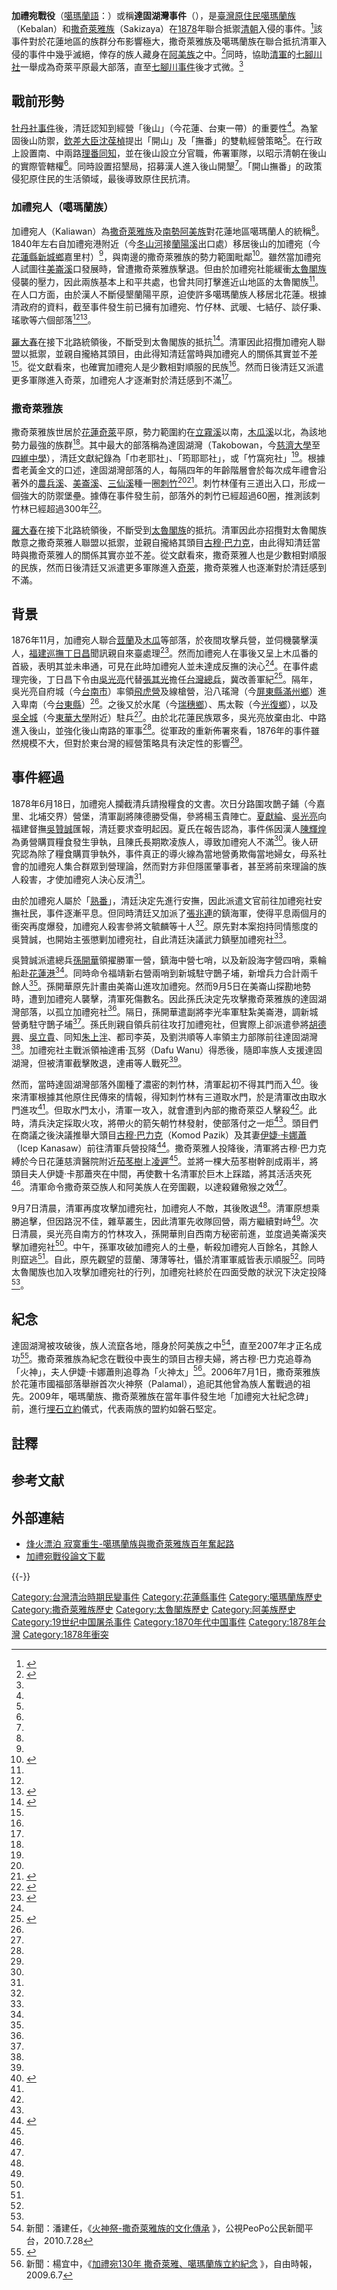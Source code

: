 {{noteTA
|T = zh-hant:加禮宛事件; zh-hans:加礼宛事件|G1 = Kaliawan rebellion}}

{{Warbox
|conflict=加禮宛事件
|partof= 抗清戰爭
|date=1878年6月－9月
|place= [[撒奇萊雅族|撒奇萊雅族]]達固湖灣部落
|result= 清朝獲勝，占領達固湖灣全土，加禮宛社焚毀遷社，[[七腳川社|七腳川社]][[阿美族|阿美族]]取代[[撒奇萊雅族|撒奇萊雅族]]成為奇萊平原最大勢力。
|combatant1= {{QING-1862}}
|combatant2=加禮宛人<br>撒奇萊雅族
|commander1= [[吳光亮|吳光亮]]
|commander2= [[古穆·巴力克|古穆·巴力克]]
|strength1= 
|strength2= 
|casualties1= 
|casualties2= 
}}

'''加禮宛戰役'''（[[噶瑪蘭語|噶瑪蘭語]]：{{lang|ckv|Lanas na Kabalaen}}）或稱'''達固湖灣事件'''（{{lang-szy|Takubuwa a kawaw}}），是[[臺灣原住民|臺灣原住民]][[噶瑪蘭族|噶瑪蘭族]]（Kebalan）和[[撒奇萊雅族|撒奇萊雅族]]（Sakizaya）在[[1878年|1878]]年聯合抵禦[[台灣清治時期|清朝]]入侵的事件。<ref name="Lee">{{cite book|author1=康培德|author2=李宜憲|coauthors=陳俊男|title=《加禮宛事件》|date=2015年12月|publisher=原住民委員會|location=台灣|isbn=9789860468502|edition=初版|accessdate=2016-10-28}}</ref>該事件對於花蓮地區的族群分布影響極大，撒奇萊雅族及噶瑪蘭族在聯合抵抗清軍入侵的事件中幾乎滅絕，倖存的族人藏身在[[阿美族|阿美族]]之中。<ref name="花孟璟">{{Cite news|url=http://news.ltn.com.tw/news/local/paper/719722|title=〈北部〉撒奇萊雅族火神祭 燒屋喻重生|author=花孟璟|language=zh-tw|publisher=《自由時報》|date=2013-10-06|accessdate=2017-10-20|archive-date=2017-10-20|archive-url=https://web.archive.org/web/20171020084313/http://news.ltn.com.tw/news/local/paper/719722|dead-url=no}}</ref>同時，協助[[清朝|清]][[軍事|軍]]的[[七腳川社|七腳川社]]一舉成為奇萊平原最大部落，直至[[七腳川事件|七腳川事件]]後才式微。<ref name="Lee" />

== 戰前形勢 ==
[[牡丹社事件|牡丹社事件]]後，清廷認知到經營「後山」（今花蓮、台東一帶）的重要性<ref name="Lee" />{{rp|50}}。為鞏固後山防禦，[[欽差大臣|欽差大臣]][[沈葆楨|沈葆楨]]提出「開山」及「撫番」的雙軌經營策略<ref name="Lee" />{{rp|50}}。在行政上設置南、中兩路[[理番同知|理番同知]]，並在後山設立分官職，佈署軍隊，以昭示清朝在後山的實際管轄權<ref name="Lee" />{{rp|50}}。同時設置招墾局，招募漢人進入後山開墾<ref name="Lee" />{{rp|50}}。「開山撫番」的政策侵犯原住民的生活領域，最後導致原住民抗清。

=== 加禮宛人（噶瑪蘭族） ===

加禮宛人（Kaliawan）為[[撒奇萊雅族|撒奇萊雅族]]及[[南勢|南勢]][[阿美族|阿美族]]對花蓮地區噶瑪蘭人的統稱<ref name="Lee" />{{rp|32}}{{NoteTag|其實「加禮宛」作為族群稱呼的的時間遠早於「噶瑪蘭族」，東台灣的加禮宛人直到日本人進行考證後，以原鄉「蛤仔難」將該族群稱呼為「Kuvalan」<ref name="Pan"/>{{rp|71-111}}。本條目一律使用加禮宛人，以符合當時的實際狀況。}}。1840年左右自加禮宛港附近（今[[冬山河|冬山河]]接[[蘭陽溪|蘭陽溪]]出口處）移居後山的加禮宛（今[[花蓮縣|花蓮縣]][[新城鄉_(台灣)|新城鄉]]嘉里村）<ref name="Lee" />{{rp|32}}，與南邊的撒奇萊雅族的勢力範圍毗鄰<ref name="Pan">{{cite book|author1=潘朝成|coauthors=施正鋒|title=《加禮宛戰役》|date=2010年5月|publisher=東華大學原住民學院|location=台灣|isbn=9789860236262|edition=初版|accessdate=2016-10-28}}</ref>{{rp|31}}。雖然當加禮宛人試圖往[[美崙溪|美崙溪]]口發展時，曾遭撒奇萊雅族擊退。但由於加禮宛社能緩衝[[太魯閣族|太魯閣族]]侵襲的壓力，因此兩族基本上和平共處，也曾共同打擊進近山地區的太魯閣族<ref name="Pan" />{{rp|32}}。在人口方面，由於漢人不斷侵墾蘭陽平原，迫使許多噶瑪蘭族人移居北花蓮。根據清政府的資料，截至事件發生前已擁有加禮宛、竹仔林、武暖、七結仔、談仔秉、瑤歌等六個部落<ref name="Pan" />{{rp|32}}<ref>{{Cite journal|title=傳說世界與族群關係 ─ 加禮宛人在花蓮地區的歷史與傳說(1827-1930)|author=詹素娟|url=|journal=新史學|issue=1|doi=|others=|year=2006年3月|volume=17|page=|pmid=}}</ref>。

[[羅大春|羅大春]]在接下北路統領後，不斷受到太魯閣族的抵抗<ref name=":0">{{Cite book|title=台灣海防並開山日記|last=羅大春|publisher=|year=|isbn=|location=|pages=}}</ref>。清軍因此招攬加禮宛人聯盟以抵禦，並親自攏絡其頭目，由此得知清廷當時與加禮宛人的關係其實並不差<ref name="Lee" />{{rp|56}}。從文獻看來，也確實加禮宛人是少數相對順服的民族<ref name="Lee" />{{rp|59}}。然而日後清廷又派遣更多軍隊進入奇萊，加禮宛人才逐漸對於清廷感到不滿<ref name="Lee" />{{rp|59}}。

===撒奇萊雅族===
{{main|撒奇萊雅族}}
撒奇萊雅族世居於[[花蓮縣|花蓮]][[奇萊|奇萊]]平原，勢力範圍約在[[立霧溪|立霧溪]]以南，[[木瓜溪|木瓜溪]]以北，為該地勢力最強的族群<ref name="Lee" />{{rp|36}}。其中最大的部落稱為達固湖灣（Takobowan，今[[慈濟大學|慈濟大學]]至[[花蓮縣私立四維高級中學|四維中學]]），清廷文獻紀錄為「巾老耶社」、「筠耶耶社」，或「竹窩宛社」<ref name="Lee" />{{rp|120}}。根據耆老黃金文的口述，達固湖灣部落的人，每隔四年的年齡階層{{NoteTag|撒奇萊雅人會將不同年齡的族人分為不同年齡階級（miselal）<ref name="Pan"/>{{rp|278}}。}}會於每次成年禮會沿著外的[[農兵溪|農兵溪]]、[[美崙溪|美崙溪]]、[[三仙溪|三仙溪]]種一圈[[刺竹|刺竹]]<ref name="Lee" />{{rp|120}}<ref>{{Cite web|url=http://www.tacp.gov.tw/home02_3.aspx?ID=$3131&IDK=2&EXEC=L|title=撒奇萊雅族_認識本族|accessdate=2017-01-06|author=|date=|work=www.tacp.gov.tw|publisher=|archiveurl=https://web.archive.org/web/20170106124044/http://www.tacp.gov.tw/home02_3.aspx?ID=$3131&IDK=2&EXEC=L|archivedate=2017-01-06|dead-url=no}}</ref>。刺竹林僅有三道出入口，形成一個強大的防禦堡壘。據傳在事件發生前，部落外的刺竹已經超過60圈，推測該刺竹林已經超過300年<ref>{{Cite journal|title=撒奇萊雅民族文化重構創塑之研究|author=楊仁煌|url=http://ir.lib.cyut.edu.tw:8080/bitstream/310901800/8902/1/310-P339-388++%E6%92%92%E5%A5%87%E8%90%8A%E9%9B%85%E6%B0%91%E6%97%8F%E6%96%87%E5%8C%96_%E4%BF%AE%E8%A8%82_.pdf|journal=朝陽人文社會學刊|issue=2008|doi=|others=|year=2008|volume=6:1|page=339-387|pmid=|access-date=2017-08-09|archive-date=2019-01-26|archive-url=https://web.archive.org/web/20190126092721/http://ir.lib.cyut.edu.tw:8080/bitstream/310901800/8902/1/310-P339-388++%E6%92%92%E5%A5%87%E8%90%8A%E9%9B%85%E6%B0%91%E6%97%8F%E6%96%87%E5%8C%96_%E4%BF%AE%E8%A8%82_.pdf|dead-url=no}}</ref>。

[[羅大春|羅大春]]在接下北路統領後，不斷受到[[太魯閣族|太魯閣族]]的抵抗。清軍因此亦招攬對太魯閣族敵意之撒奇萊雅人聯盟以抵禦，並親自攏絡其頭目[[古穆·巴力克|古穆·巴力克]]，由此得知清廷當時與撒奇萊雅人的關係其實亦並不差。從文獻看來，撒奇萊雅人也是少數相對順服的民族，然而日後清廷又派遣更多軍隊進入[[奇萊|奇萊]]，撒奇萊雅人也逐漸對於清廷感到不滿。

== 背景 ==
1876年11月，加禮宛人聯合[[荳蘭社|荳蘭]]及[[木瓜番|木瓜]]等部落，於夜間攻擊兵營，並伺機襲擊漢人，[[福建巡撫|福建巡撫]][[丁日昌|丁日昌]]聞訊親自來臺處理<ref>{{Cite book|title=〈奏為台灣北路生番未靖微臣現擬立即渡台妥籌辦理摺〉|last=丁日昌|first=|publisher=|year=1876|isbn=|location=|pages=}}</ref>。然而加禮宛人在事後又呈上木瓜番的首級，表明其並未串通，可見在此時加禮宛人並未達成反撫的決心<ref name="Lee" />{{rp|63}}。在事件處理完後，丁日昌下令由[[吳光亮|吳光亮]]代替[[張其光|張其光]]擔任[[台灣總兵|台灣總兵]]，冀改善軍紀<ref>{{Cite book|title=《清季臺灣洋務史料》|last=|first=|publisher=臺灣銀行經濟研究室|year=1969|isbn=|location=|pages=}}</ref>{{rp|9}}。隔年，吳光亮自府城（今[[台南市|台南市]]）率領[[飛虎營|飛虎營]]及線槍營，沿八瑤灣（今[[屏東縣|屏東縣]][[滿州鄉|滿州鄉]]）進入卑南（今[[台東縣|台東縣]]）<ref name="Lee" />{{rp|71}}。之後又於水尾（今[[瑞穗鄉|瑞穗鄉]]）、馬太鞍（今[[光復鄉|光復鄉]]），以及[[吳全城|吳全城]]（今[[國立東華大學|東華大學]]附近）駐兵<ref name="Lee" />{{rp|71}}。由於北花蓮民族眾多，吳光亮放棄由北、中路進入後山，並強化後山南路的軍事<ref name="Lee" />{{rp|71}}。從軍政的重新佈署來看，1876年的事件雖然規模不大，但對於東台灣的經營策略具有決定性的影響<ref name="Lee" />{{rp|71}}。

==事件經過==
1878年6月18日，加禮宛人攔截清兵請撥糧食的文書。次日分路圍攻鵲子鋪（今嘉里、北埔交界）營堡，清軍副將陳德勝受傷，參將楊玉貴陣亡。[[夏獻綸|夏獻綸]]、[[吳光亮|吳光亮]]向福建督撫[[吳贊誠|吳贊誠]]匯報，清廷要求查明起因。夏氏在報告認為，事件係因漢人[[陳輝煌|陳輝煌]]為勇營購買糧食發生爭執，且陳氏長期欺凌族人，導致加禮宛人不滿<ref name="Lee"/>{{rp|32}}。後人研究認為除了糧食購買爭執外，事件真正的導火線為當地營勇欺侮當地婦女，母系社會的加禮宛人集合群眾到營理論，然而對方非但隱匿肇事者，甚至將前來理論的族人殺害，才使加禮宛人決心反清<ref name="Lee"/>{{rp|82}}。

由於加禮宛人屬於「[[熟番|熟番]]」，清廷決定先進行安撫，因此派遣文官前往加禮宛社安撫社民，事件逐漸平息。但同時清廷又加派了[[張兆連|張兆連]]的鎮海軍，使得平息兩個月的衝突再度爆發，加禮宛人殺害參將文毓麟等十人<ref name="Lee" />{{rp|84}}。原先對本案抱持同情態度的吳贊誠，也開始主張懲剿加禮宛社，自此清廷決議武力鎮壓加禮宛社<ref name="Lee" />{{rp|84}}。

吳贊誠派遣總兵[[孫開華|孫開華]]領擢勝軍一營，鎮海中營七哨，以及新設海字營四哨，乘輪船赴[[花蓮港|花蓮港]]<ref name="Lee" />{{rp|131}}。同時命令福靖新右營兩哨到新城駐守鵲子埔，新增兵力合計兩千餘人<ref name="Lee" />{{rp|131}}。孫開華原先計畫由美崙山進攻加禮宛。然而9月5日在美崙山探勘地勢時，遭到加禮宛人襲擊，清軍死傷數名。因此孫氏決定先攻擊撒奇萊雅族的達固湖灣部落，以孤立加禮宛社<ref name="Lee" />{{rp|131}}。隔日，孫開華遣副將李光率軍駐紮美崙港，調新城營勇駐守鵲子埔<ref name="Lee" />{{rp|131}}。孫氏則親自領兵前往攻打加禮宛社，但實際上卻派遣參將[[胡德興|胡德興]]、[[吳立貴|吳立貴]]、同知[[朱上泮|朱上泮]]、都司李英，及劉洪順等人率領主力部隊前往達固湖灣<ref name="Lee" />{{rp|131}}。加禮宛社主戰派領袖達甫‧瓦努（Dafu Wanu）得悉後，隨即率族人支援達固湖灣，但被清軍截擊敗退，達甫等人戰死<ref name="Lee" />{{rp|131}}。

然而，當時達固湖灣部落外圍種了濃密的刺竹林，清軍起初不得其門而入<ref name=":1">{{Cite web|url=http://library.taiwanschoolnet.org/cyberfair2005/sakizayabbb/main/story/g3-1.htm|title=督固‧撒耘訪談紀錄|accessdate=2017-02-05|author=|date=|work=library.taiwanschoolnet.org|publisher=|archiveurl=https://web.archive.org/web/20170205145659/http://library.taiwanschoolnet.org/cyberfair2005/sakizayabbb/main/story/g3-1.htm|archivedate=2017-02-05|dead-url=no}}</ref>。後來清軍根據其他原住民傳來的情報，得知刺竹林有三道取水門，於是清軍改由取水門進攻<ref name=":1" />。但取水門太小，清軍一攻入，就會遭到內部的撒奇萊亞人擊殺<ref name=":1" />。此時，清兵決定採取火攻，將帶火的箭矢朝竹林發射，使部落付之一炬<ref name=":1" />。頭目們在商議之後決議推舉大頭目[[古穆·巴力克|古穆·巴力克]]（Komod Pazik）及其妻[[伊婕·卡娜蕭|伊婕·卡娜蕭]]（Icep Kanasaw）前往清軍兵營投降<ref name=":2">{{Cite web|url=http://www.matataiwan.com/2013/10/02/sakizaya-bishop-wood/|title=奇萊平原上的巨大茄苳樹：撒奇萊雅族人的生命與毀滅之歌|accessdate=2017-02-05|author=|date=2013-10-02|work=Mata Taiwan|publisher=|archiveurl=https://web.archive.org/web/20170205153429/http://www.matataiwan.com/2013/10/02/sakizaya-bishop-wood/|archivedate=2017-02-05|dead-url=no}}</ref>。撒奇萊雅人投降後，清軍將古穆‧巴力克縛於今日花蓮慈濟醫院附近[[茄苳樹|茄苳樹]]上[[凌遲|凌遲]]<ref name=":2" />。並將一棵大茄苳樹幹剖成兩半，將頭目夫人伊婕·卡那蕭夾在中間，再使數十名清軍於巨木上踩踏，將其活活夾死<ref name=":2" />。清軍命令撒奇萊亞族人和阿美族人在旁圍觀，以達殺雞儆猴之效<ref name=":2" />。

9月7日清晨，清軍再度攻擊加禮宛社，加禮宛人不敵，其後敗退<ref name="Lee" />{{rp|131}}。清軍原想乘勝追擊，但因路況不佳，雜草叢生，因此清軍先收隊回營，兩方繼續對峙<ref name="Lee" />{{rp|131}}。次日清晨，吳光亮自南方的竹林攻入，孫開華則自西南方秘密前進，並度過美崙溪夾擊加禮宛社<ref name="Lee" />{{rp|131}}。中午，孫軍攻破加禮宛人的土壘，斬殺加禮宛人百餘名，其餘人則竄逃<ref name="Lee" />{{rp|131}}。自此，原先觀望的荳蘭、薄薄等社，懾於清軍軍威皆表示順服<ref name="Lee" />{{rp|132}}。同時太魯閣族也加入攻擊加禮宛社的行列，加禮宛社終於在四面受敵的狀況下決定投降<ref name="Lee" />{{rp|132}}。

==紀念==
{{Main|火神祭}}
達固湖灣被攻破後，族人流竄各地，隱身於阿美族之中<ref>新聞：潘建任，《[http://www.peopo.org/portal.php?op=finePrint&articleId=61186 火神祭-撒奇萊雅族的文化傳承] {{Wayback|url=http://www.peopo.org/portal.php?op=finePrint&articleId=61186 |date=20150610225440 }}》，公視PeoPo公民新聞平台，2010.7.28</ref>，直至2007年才正名成功<ref>{{Cite news|url=http://news.ltn.com.tw/news/politics/paper/111906|title=原民第13族 撒奇萊雅族今正名 - 政治 - 自由時報電子報|accessdate=2017-02-05|archive-date=2017-08-09|archive-url=https://web.archive.org/web/20170809090924/http://news.ltn.com.tw/news/politics/paper/111906|dead-url=no}}</ref>。撒奇萊雅族為紀念在戰役中喪生的頭目古穆夫婦，將古穆‧巴力克追尊為「火神」，夫人伊婕‧卡娜蕭則追尊為「火神太」<ref>新聞：楊宜中，《[http://www.libertytimes.com.tw/2009/new/jun/7/today-north6.htm 加禮宛130年 撒奇萊雅、噶瑪蘭族立約紀念] {{Webarchive|url=https://archive.is/20120909205220/http://www.libertytimes.com.tw/2009/new/jun/7/today-north6.htm |date=2012-09-09 }}》，自由時報，2009.6.7</ref>。2006年7月1日，撒奇萊雅族於花蓮市國福部落舉辦首次火神祭（Palamal），追祀其他曾為族人奮戰過的祖先。2009年，噶瑪蘭族、撒奇萊雅族在當年事件發生地「加禮宛大社紀念碑」前，進行[[埋石立約|埋石立約]]儀式，代表兩族的盟約如磐石堅定。

== 註釋 ==
<references group="註" />

== 参考文献 ==
{{Reflist|2}}

== 外部連結 ==
*[http://karewanandtakobowanincident.blogspot.tw/ 烽火漂泊 寂寞重生-噶瑪蘭族與撒奇萊雅族百年奮起路]{{Wayback|url=http://karewanandtakobowanincident.blogspot.tw/ |date=20150812174841 }}
*[https://sites.google.com/site/kavalanandsakizaya/sandk 加禮宛戰役論文下載]{{Wayback|url=https://sites.google.com/site/kavalanandsakizaya/sandk |date=20160527090417 }}

{{-}}
{{台灣戰爭史}}

[[Category:台灣清治時期民變事件|Category:台灣清治時期民變事件]]
[[Category:花蓮縣事件|Category:花蓮縣事件]]
[[Category:噶瑪蘭族歷史|Category:噶瑪蘭族歷史]]
[[Category:撒奇萊雅族歷史|Category:撒奇萊雅族歷史]]
[[Category:太魯閣族歷史|Category:太魯閣族歷史]]
[[Category:阿美族歷史|Category:阿美族歷史]]
[[Category:19世纪中国屠杀事件|Category:19世纪中国屠杀事件]]
[[Category:1870年代中国事件|Category:1870年代中国事件]]
[[Category:1878年台灣|Category:1878年台灣]]
[[Category:1878年衝突|Category:1878年衝突]]